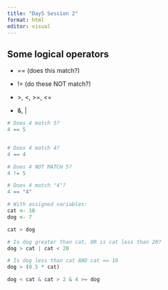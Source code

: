 ```yaml
---
title: "Day5 Session 2"
format: html
editor: visual
---
```


## Some logical operators

-   == (does this match?)

-   != (do these NOT match?)

-   \>, \<, \>=, \<=

-   &, \|

```r

# Does 4 match 5?
4 == 5


# Does 4 match 4?
4 == 4

# Does 4 NOT MATCH 5?
4 != 5

# Does 4 match "4"?
4 == "4"

# With assigned variables: 
cat <- 10
dog <- 7

cat > dog 

# Is dog greater than cat, OR is cat less than 20? 
dog > cat | cat < 20

# Is dog less than cat AND cat == 10
dog > (0.5 * cat)

dog < cat & cat > 2 & 4 >= dog
```

```r

```
